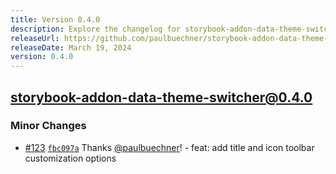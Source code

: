 ```yaml
---
title: Version 0.4.0
description: Explore the changelog for storybook-addon-data-theme-switcher version 0.4.0. Learn about the latest features, bug fixes, and improvements.
releaseUrl: https://github.com/paulbuechner/storybook-addon-data-theme-switcher/pull/124
releaseDate: March 19, 2024
version: 0.4.0
---
```


## storybook-addon-data-theme-switcher@0.4.0

### Minor Changes

- [#123](https://github.com/paulbuechner/storybook-addon-data-theme-switcher/pull/123) [`fbc097a`](https://github.com/paulbuechner/storybook-addon-data-theme-switcher/commit/fbc097a8fee6c04ccc381741f53fd62bf7d61934) Thanks [@paulbuechner](https://github.com/paulbuechner)! - feat: add title and icon toolbar customization options
